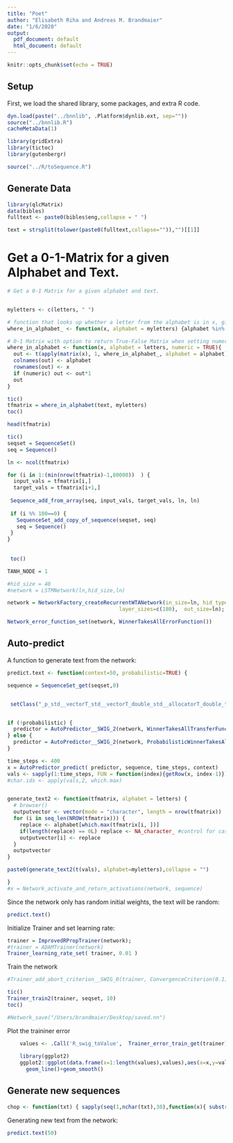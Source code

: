 ```yaml
---
title: "Poet"
author: "Elisabeth Riha and Andreas M. Brandmaier"
date: "1/6/2020"
output:
  pdf_document: default
  html_document: default
---
```


```r
knitr::opts_chunk$set(echo = TRUE)
```

## Setup

First, we load the shared library, some packages, and extra R code.

```r

dyn.load(paste("../bnnlib", .Platform$dynlib.ext, sep=""))
source("../bnnlib.R")
cacheMetaData(1)

library(gridExtra)
library(tictoc)
library(gutenbergr)

source("../R/toSequence.R")
```


## Generate Data

```r
library(qlcMatrix)
data(bibles)
fulltext <- paste0(bibles$eng,collapse = " ")

text = strsplit(tolower(paste0(fulltext,collapse="")),"")[[1]]

```

# Get a 0-1-Matrix for a given Alphabet and Text.

```r
# Get a 0-1 Matrix for a given alphabet and text.


myletters <- c(letters, " ")

# function that looks up whether a letter from the alphabet is in x, gives back True or False 
where_in_alphabet_ <- function(x, alphabet = myletters) {alphabet %in% x}

# 0-1 Matrix with option to return True-False Matrix when setting numeric = FALSE 
where_in_alphabet <- function(x, alphabet = letters, numeric = TRUE){
  out <- t(apply(matrix(x), 1, where_in_alphabet_, alphabet = alphabet))
  colnames(out) <- alphabet
  rownames(out) <- x
  if (numeric) out <- out*1
  out
}

tic()
tfmatrix = where_in_alphabet(text, myletters)
toc()

head(tfmatrix)

```


```r



tic()
seqset = SequenceSet()
seq = Sequence()

ln <- ncol(tfmatrix)

for (i in 1:(min(nrow(tfmatrix)-1,80000))  ) {
  input_vals = tfmatrix[i,]
  target_vals = tfmatrix[i+1,]
  
 Sequence_add_from_array(seq, input_vals, target_vals, ln, ln)
 
 if (i %% 100==0) {
   SequenceSet_add_copy_of_sequence(seqset, seq)
   seq = Sequence()
 }
}
  
 
 toc()
```


```r



TANH_NODE = 1

#hid_size = 40
#network = LSTMNetwork(ln,hid_size,ln)

network = NetworkFactory_createRecurrentWTANetwork(in_size=ln, hid_type=TANH_NODE, num_layers=1,
                                    layer_sizes=c(180),  out_size=ln);

Network_error_function_set(network, WinnerTakesAllErrorFunction())
```

## Auto-predict

A function to generate text from the network:

```r

predict.text <- function(context=50, probabilistic=TRUE) {

sequence = SequenceSet_get(seqset,0)


 setClass("_p_std__vectorT_std__vectorT_double_std__allocatorT_double_t_t_p_std__allocatorT_std__vectorT_double_std__allocatorT_double_t_t_p_t_t", contains = 'ExternalReference')


if (!probabilistic) {
  predictor = AutoPredictor__SWIG_2(network, WinnerTakesAllTransferFunction() )
} else {
  predictor = AutoPredictor__SWIG_2(network, ProbabilisticWinnerTakesAllTransferFunction() )
}

time_steps <- 400
x = AutoPredictor_predict( predictor, sequence, time_steps, context)
vals <- sapply(1:time_steps, FUN = function(index){getRow(x, index-1)})
#char.ids <- apply(vals,2, which.max)


generate_text2 <- function(tfmatrix, alphabet = letters) {
  # browser()
  outputvector <- vector(mode = "character", length = nrow(tfmatrix))
  for (i in seq_len(NROW(tfmatrix))) {
    replace <- alphabet[which.max(tfmatrix[i, ])]
    if(length(replace) == 0L) replace <- NA_character_ #control for case of numbers, other non-alphabetic elements
    outputvector[i] <- replace
  }
  outputvector
}

paste0(generate_text2(t(vals), alphabet=myletters),collapse = "")

}
#x = Network_activate_and_return_activations(network, sequence)
```


Since the network only has random initial weights, the text will be random:

```r
predict.text()
```

Initialize Trainer and set learning rate:

```r
trainer = ImprovedRPropTrainer(network);
#trainer = ADAMTrainer(network)
Trainer_learning_rate_set( trainer, 0.01 )
```

Train the network

```r
#Trainer_add_abort_criterion__SWIG_0(trainer, ConvergenceCriterion(0.1),1 )

tic()
Trainer_train2(trainer, seqset, 10)
toc()

#Network_save("/Users/brandmaier/Desktop/saved.nn")
```

Plot the traininer error

```r
	values <- .Call('R_swig_toValue',  Trainer_error_train_get(trainer), package="bnnlib") 
	
	library(ggplot2)
	ggplot2::ggplot(data.frame(x=1:length(values),values),aes(x=x,y=values))+geom_point()+
	  geom_line()+geom_smooth()
```

## Generate new sequences

```r
chop <- function(txt) { sapply(seq(1,nchar(txt),30),function(x){ substr(txt,x,x+30)})}
```

Generating new text from the network:


```r
predict.text(50)
```